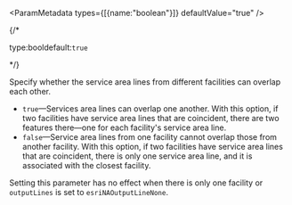
<ParamMetadata types={[{name:"boolean"}]} defaultValue="true" />

{/* <p class="space-x-2"><span class="font-sm text-color-3">type:bool</span><span class="font-bold text-[#6d29cc]">default:`true`</span></p> */}

Specify whether the service area lines from different facilities can overlap each other.

-   `true`—Services area lines can overlap one another. With this option, if two facilities have service area lines that are coincident, there are two features there—one for each facility's service area line. 
-   `false`—Service area lines from one facility cannot overlap those from another facility. With this option, if two facilities have service area lines that are coincident, there is only one service area line, and it is associated with the closest facility.

Setting this parameter has no effect when there is only one facility or `outputLines` is set to `esriNAOutputLineNone`. 